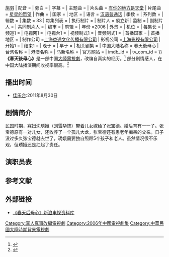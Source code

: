 {{Expand|time=2014-07-13T14:23:20+00:00}}
{{Otheruses|subject=2006年大陆电视剧|other=1998年民视八点档|春天後母心 (1998年電視劇)}}
{{电视节目信息框
| 名称       = 春天後母心
| 原名       = {{来源请求|春天的母亲}}
| 图片       = 
| 图说       = 
| 类型       = 家庭、剧情
| 原创       = 
| 发展       = 
| 編劇       =边立民
| 导演       = [[程路_(导演)|程路]]
| 演出       = [[刘雪华|刘雪华]]{{.w}}[[施羽|施羽]]
| 配音       = 
| 旁白       =  
| 字幕       =  
| 主题曲     = 
| 片头曲     = [[有你的地方是天堂|有你的地方是天堂]]
| 片尾曲     = [[星星的愿望|星星的愿望]]
| 作曲       = 
| 国家       = {{PRC}}
| 地区       = {{CHNML}}
| 语言       = [[汉语|汉语]][[普通话|普通话]]
| 季数       = 
| 系列数     = 
| 辑数       = 
| 集数       = 33
| 每集列表   = 
| 执行制片   = 
| 制片人     = 裘立新
| 监制       = 
| 副制片人   = 
| 共同制片人 = 
| 编审       = 
| 剪辑       = 
| 年份       =2006
| 外景       = 
| 机位       = 
| 每集长     = 
| 频道1       = 
| 电视网1    = 
| 电视台1     = 
| 视频制式1   = 
| 音频制式1   = 
| 首播国家   = {{PRC}}
| 首播地区   = {{CHNML}}
| 制作公司   =[[上海益通文化传播有限公司|上海益通文化传播有限公司]]
| 影视公司   =[[上海影视有限公司|上海影视有限公司]]
| 开始1       = 
| 结束1       = 
| 晚于       = 
| 早于       = 
| 相关剧集   = 
| 中国大陆名称 = 春天後母心
| 台湾名称   = 
| 港澳名称   = 
| 马新名称   = 
| 官方网站   = 
| imdb_id   = 
| tv_com_id = 
}}
'''《春天後母心》'''是一部中国[[大陸電視劇|大陸電視劇]]，改编自真实的经历。<ref>{{cite web|author=屈菁菁，楚天都市报|title=《春天後母心》唤起记忆：有妈妈的地方是天堂|url=http://ent.qq.com/a/20080721/000182.htm|publisher=[[腾讯|腾讯]]娱乐|accessdate=2013-10-28|date=2008-07-21|archive-date=2013-10-29|archive-url=https://web.archive.org/web/20131029210844/http://ent.qq.com/a/20080721/000182.htm|dead-url=no}}</ref> 部分剧情感人，在中国大陆播演期间收视率很高。<ref>{{cite web|title=《春天後母心》四地掀催泪潮 年代剧欲卷土重来|url=http://ent.sina.com.cn/v/m/2008-07-14/17162100278.shtml|publisher=[[新浪|新浪]]娱乐|accessdate=2013-10-28|date=2008-07-14|archive-date=2016-03-04|archive-url=https://web.archive.org/web/20160304101102/http://ent.sina.com.cn/v/m/2008-07-14/17162100278.shtml|dead-url=no}}</ref>

==播出时间==
*{{SIN}}[[佳乐台|佳乐台]]:2011年8月30日
==剧情简介==
民国时期，寡妇沈琇娥（[[刘雪华|刘雪华]]饰）带着儿女嫁给了张宝德。婚后育有一一子。张宝德原有一对儿女，还收养了一个孤儿大龙，张宝德还有患老年痴呆的父亲。日子没过多久张宝德就去世了，琇娥需要独自照顾5个孩子和老人。虽然情况很不乐观，但琇娥还是扛起了责任。

==演职员表==
<!--请帮忙扩充-->
==参考文献==
{{reflist|2}}

==外部链接==
*[http://data.ent.sina.com.cn/tv/5129.html 《春天后母心》新浪电视资料库] {{Wayback|url=http://data.ent.sina.com.cn/tv/5129.html |date=20131029204057 }}

[[Category:真人真事改編電視劇|Category:真人真事改編電視劇]]
[[Category:2006年中國電視劇集|Category:2006年中國電視劇集]]
[[Category:中華民國大陸時期背景電視劇|Category:中華民國大陸時期背景電視劇]]